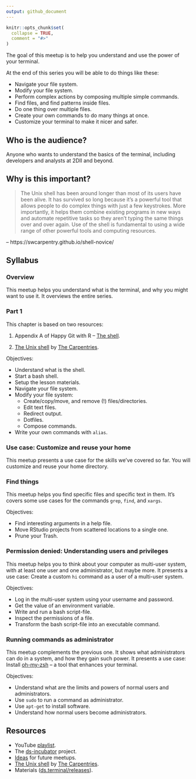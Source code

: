 ```yaml
---
output: github_document
---
```


```r
knitr::opts_chunk$set(
  collapse = TRUE,
  comment = "#>"
)
```

The goal of this meetup is to help you understand and use the power of your
terminal.

At the end of this series you will be able to do things like these:

* Navigate your file system.
* Modify your file system.
* Perform complex actions by composing multiple simple commands.
* Find files, and find patterns inside files.
* Do one thing over multiple files.
* Create your own commands to do many things at once.
* Customize your terminal to make it nicer and safer.

## Who is the audience?

Anyone who wants to understand the basics of the terminal, including developers
and analysts at 2DII and beyond.

## Why is this important?

> The Unix shell has been around longer than most of its users have been alive.
It has survived so long because it's a powerful tool that allows people to do
complex things with just a few keystrokes. More importantly, it helps them
combine existing programs in new ways and automate repetitive tasks so they
aren't typing the same things over and over again. Use of the shell is
fundamental to using a wide range of other powerful tools and computing
resources.

-- https://swcarpentry.github.io/shell-novice/

## Syllabus

### Overview

This meetup helps you understand what is the terminal, and why you might want
to use it. It overviews the entire series.

### Part 1

This chapter is based on two resources:

1. Appendix A of Happy Git with R -- [The
shell](https://happygitwithr.com/shell.html).

2. [The Unix shell](https://swcarpentry.github.io/shell-novice/) by [The Carpentries](https://carpentries.org/).

Objectives:

* Understand what is the shell.
* Start a bash shell.
* Setup the lesson materials.
* Navigate your file system.
* Modify your file system: 
    * Create/copy/move, and remove (!) files/directories.
    * Edit text files.
    * Redirect output.
    * Dotfiles.
    * Compose commands.
* Write your own commands with `alias`.

### Use case: Customize and reuse your home

This meetup presents a use case for the skills we've covered so far. You will
customize and reuse your home directory.

### Find things

This meetup helps you find specific files and specific text in them. It's covers
some use cases for the commands `grep`, `find`, and `xargs`.

Objectives:

* Find interesting arguments in a help file.
* Move RStudio projects from scattered locations to a single one.
* Prune your Trash.

### Permission denied: Understanding users and privileges

This meetup helps you to think about your computer as multi-user system, with at
least one user and one administrator, but maybe more. It presents a use case:
Create a custom `hi` command as a user of a multi-user system.

Objectives:

* Log in the multi-user system using your username and password.
* Get the value of an environment variable.
* Write and run a bash script-file.
* Inspect the permissions of a file.
* Transform the bash script-file into an executable command.

### Running commands as administrator

This meetup complements the previous one. It shows what administrators can do in
a system, and how they gain such power. It presents a use case: Install
[oh-my-zsh](https://ohmyz.sh/) -- a tool that enhances your terminal.

Objectives:

* Understand what are the limits and powers of normal users and administrators.
* Use `sudo` to run a command as administrator.
* Use `apt-get` to install software.
* Understand how normal users become administrators.

## Resources

* YouTube [playlist](https://bit.ly/ds-incubator-videos).
* The
[ds-incubator](https://github.com/2DegreesInvesting/ds-incubator#ds-incubator)
project.
* [Ideas](https://bit.ly/dsi-ideas) for future meetups.
* [The Unix shell](https://swcarpentry.github.io/shell-novice/) by [The Carpentries](https://carpentries.org/).
* Materials
([ds.terminal/releases](https://github.com/2DegreesInvesting/ds.terminal/releases)).
